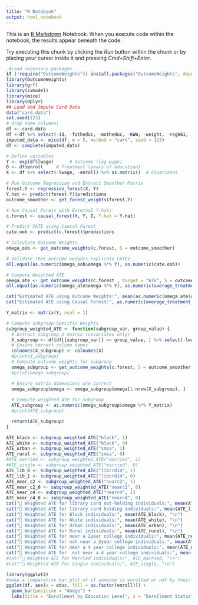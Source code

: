 ---
title: "R Notebook"
output: html_notebook
---

This is an [R Markdown](http://rmarkdown.rstudio.com) Notebook. When you execute code within the notebook, the results appear beneath the code.

Try executing this chunk by clicking the *Run* button within the chunk or by placing your cursor inside it and pressing *Cmd+Shift+Enter*.



```{r}
 #Load necessary packages
if (!require("OutcomeWeights")) install.packages("OutcomeWeights", dependencies = RUE)
library(OutcomeWeights)
library(grf)
library(ivmodel)
library(mice)
library(dplyr)
## Load and Impute Card Data
data("card.data")
set.seed(123)
# drop some columns\
df <- card.data
df <-df %>% select(-id, -fatheduc, -motheduc, -KWW, -weight, -reg661,   -reg662,   -reg663,   -reg664,   ,-reg665,  -reg666,   -reg667,   -reg668,   -reg669,   -south66)
imputed_data <- mice(df, m = 5, method = "cart", seed = 123)
df <- complete(imputed_data)

# Define variables
Y <- exp(df$lwage)      # Outcome (log wage)
D <- df$enroll     # Treatment (years of education)
X <- df %>% select(-lwage, -enroll) %>% as.matrix()  # Covariates

# Run Outcome Regression and Extract Smoother Matrix
forest.Y <- regression_forest(X, Y)
Y.hat <- predict(forest.Y)$predictions
outcome_smoother <- get_forest_weights(forest.Y)

# Run Causal Forest with External Y.hats
c.forest <- causal_forest(X, Y, D, Y.hat = Y.hat)

# Predict CATE using Causal Forest
cate.oob <- predict(c.forest)$predictions

# Calculate Outcome Weights
omega_oob <- get_outcome_weights(c.forest, S = outcome_smoother)

# Validate that outcome weights replicate CATEs
all.equal(as.numeric(omega_oob$omega %*% Y), as.numeric(cate.oob))

# Compute Weighted ATE
omega_ate <- get_outcome_weights(c.forest , target = "ATE", S = outcome_smoother, S.tau = omega_oob$omega)
all.equal(as.numeric(omega_ate$omega %*% Y), as.numeric(average_treatment_effect(c.forest, target.sample = "treated")[1]))

cat("Estimated ATE using Outcome Weights:", mean(as.numeric(omega_ate$omega %*% Y)), "\n")
cat("Estimated ATE using Causal Forest:", as.numeric(average_treatment_effect(c.forest, target.sample = "treated")[1]), "\n")

```

```{r}
Y_matrix <- matrix(Y, ncol = 1)

# Compute Subgroup-Specific Weights
subgroup_weighted_ATE <- function(subgroup_var, group_value) {
  # Extract subgroup X matrix (covariates only)
  X_subgroup <- df[df[[subgroup_var]] == group_value, ] %>% select(-lwage, -enroll) %>% as.matrix()
  # Ensure correct column names
  colnames(X_subgroup) <- colnames(X)
  #print(X_subgroup)
  # Compute outcome weights for subgroup
  omega_subgroup <- get_outcome_weights(c.forest, S = outcome_smoother, newdata = X_subgroup)
  #print(omega_subgroup)

  # Ensure matrix dimensions are correct
  omega_subgroup$omega <- omega_subgroup$omega[1:nrow(X_subgroup), ]
  
  # Compute weighted ATE for subgroup
  ATE_subgroup <- as.numeric(omega_subgroup$omega %*% Y_matrix)
  #print(ATE_subgroup)

  return(ATE_subgroup)
}

ATE_black <- subgroup_weighted_ATE("black", 1)
ATE_white <- subgroup_weighted_ATE("black", 0)
ATE_urban <- subgroup_weighted_ATE("smsa", 1)
ATE_rural <- subgroup_weighted_ATE("smsa", 0)
#ATE_married <- subgroup_weighted_ATE("married", 1)
#ATE_single <- subgroup_weighted_ATE("married", 0)
ATE_lib_0 <- subgroup_weighted_ATE("libcrd14", 1)
ATE_lib_1 <- subgroup_weighted_ATE("libcrd14", 0)
ATE_near_c2 <- subgroup_weighted_ATE("nearc2", 1)
ATE_near_c2_0 <- subgroup_weighted_ATE("nearc2", 0)
ATE_near_c4 <- subgroup_weighted_ATE("nearc4", 1)
ATE_near_c4_0 <- subgroup_weighted_ATE("nearc4", 0)
cat("📌 Weighted ATE for library card not-holding individuals:", mean(ATE_lib_0), "\n")
cat("📌 Weighted ATE for library card holding individuals:", mean(ATE_lib_1), "\n")
cat("📌 Weighted ATE for Black individuals:", mean(ATE_black), "\n")
cat("📌 Weighted ATE for White individuals:", mean(ATE_white), "\n")
cat("📌 Weighted ATE for Urban individuals:", mean(ATE_urban), "\n")
cat("📌 Weighted ATE for Rural individuals:", mean(ATE_rural), "\n")
cat("📌 Weighted ATE for near a 2year college individuals:", mean(ATE_near_c2), "\n")
cat("📌 Weighted ATE for not near a 2year college individuals:", mean(ATE_near_c2_0), "\n")
cat("📌 Weighted ATE for near a 4 year college individuals:", mean(ATE_near_c4), "\n")
cat("📌 Weighted ATE for  not near a 4 year college individuals:", mean(ATE_near_c4_0), "\n")
#cat("📌 Weighted ATE for Married individuals:", ATE_married, "\n")
#cat("📌 Weighted ATE for Single individuals:", ATE_single, "\n")

```

```{r}
library(ggplot2)
#make a comparative bar plot of if someone is enrolled or not by their education
ggplot(df, aes(x = educ, fill = as.factor(enroll))) +
  geom_bar(position = "dodge") +
  labs(title = "Enrollment by Education Level", x = "Enrollment Status", y = "Count")
```
